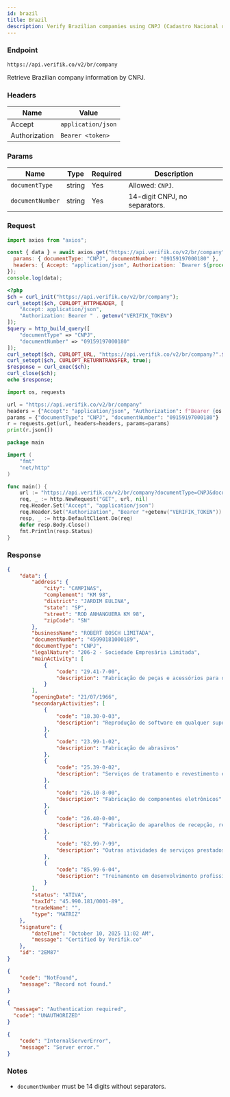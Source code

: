 ```yaml
---
id: brazil
title: Brazil
description: Verify Brazilian companies using CNPJ (Cadastro Nacional da Pessoa Jurídica)
---
```



### Endpoint

```
https://api.verifik.co/v2/br/company
```

Retrieve Brazilian company information by CNPJ.

### Headers

| Name | Value |
| --- | --- |
| Accept | `application/json` |
| Authorization | `Bearer <token>` |

### Params

| Name | Type | Required | Description |
| --- | --- | --- | --- |
| `documentType` | string | Yes | Allowed: `CNPJ`. |
| `documentNumber` | string | Yes | 14-digit CNPJ, no separators. |

### Request

<Tabs>
  <TabItem value="node" label="Node.js">

```javascript
import axios from "axios";

const { data } = await axios.get("https://api.verifik.co/v2/br/company", {
  params: { documentType: "CNPJ", documentNumber: "09159197000180" },
  headers: { Accept: "application/json", Authorization: `Bearer ${process.env.VERIFIK_TOKEN}` },
});
console.log(data);
```

  </TabItem>
  <TabItem value="php" label="PHP">

```php
<?php
$ch = curl_init("https://api.verifik.co/v2/br/company");
curl_setopt($ch, CURLOPT_HTTPHEADER, [
    "Accept: application/json",
    "Authorization: Bearer " . getenv("VERIFIK_TOKEN")
]);
$query = http_build_query([
    "documentType" => "CNPJ",
    "documentNumber" => "09159197000180"
]);
curl_setopt($ch, CURLOPT_URL, "https://api.verifik.co/v2/br/company?".$query);
curl_setopt($ch, CURLOPT_RETURNTRANSFER, true);
$response = curl_exec($ch);
curl_close($ch);
echo $response;
```

  </TabItem>
  <TabItem value="python" label="Python">

```python
import os, requests

url = "https://api.verifik.co/v2/br/company"
headers = {"Accept": "application/json", "Authorization": f"Bearer {os.getenv('VERIFIK_TOKEN')}"}
params = {"documentType": "CNPJ", "documentNumber": "09159197000180"}
r = requests.get(url, headers=headers, params=params)
print(r.json())
```

  </TabItem>
  <TabItem value="go" label="Go">

```go
package main

import (
    "fmt"
    "net/http"
)

func main() {
    url := "https://api.verifik.co/v2/br/company?documentType=CNPJ&documentNumber=09159197000180"
    req, _ := http.NewRequest("GET", url, nil)
    req.Header.Set("Accept", "application/json")
    req.Header.Set("Authorization", "Bearer "+getenv("VERIFIK_TOKEN"))
    resp, _ := http.DefaultClient.Do(req)
    defer resp.Body.Close()
    fmt.Println(resp.Status)
}
```

  </TabItem>
</Tabs>

### Response

<Tabs>
  <TabItem value="200" label="200">

```json
{
    "data": {
        "address": {
            "city": "CAMPINAS",
            "complement": "KM 98",
            "district": "JARDIM EULINA",
            "state": "SP",
            "street": "ROD ANHANGUERA KM 98",
            "zipCode": "SN"
        },
        "businessName": "ROBERT BOSCH LIMITADA",
        "documentNumber": "45990181000189",
        "documentType": "CNPJ",
        "legalNature": "206-2 - Sociedade Empresária Limitada",
        "mainActivity": [
            {
                "code": "29.41-7-00",
                "description": "Fabricação de peças e acessórios para o sistema motor de veículos automotores"
            }
        ],
        "openingDate": "21/07/1966",
        "secondaryActivities": [
            {
                "code": "18.30-0-03",
                "description": "Reprodução de software em qualquer suporte"
            },
            {
                "code": "23.99-1-02",
                "description": "Fabricação de abrasivos"
            },
            {
                "code": "25.39-0-02",
                "description": "Serviços de tratamento e revestimento em metais"
            },
            {
                "code": "26.10-8-00",
                "description": "Fabricação de componentes eletrônicos"
            },
            {
                "code": "26.40-0-00",
                "description": "Fabricação de aparelhos de recepção, reprodução, gravação e amplificação de áudio e vídeo"
            },
            {
                "code": "82.99-7-99",
                "description": "Outras atividades de serviços prestados principalmente às empresas não especificadas anteriormente"
            },
            {
                "code": "85.99-6-04",
                "description": "Treinamento em desenvolvimento profissional e gerencial"
            }
        ],
        "status": "ATIVA",
        "taxId": "45.990.181/0001-89",
        "tradeName": "",
        "type": "MATRIZ"
    },
    "signature": {
        "dateTime": "October 10, 2025 11:02 AM",
        "message": "Certified by Verifik.co"
    },
    "id": "2EM87"
}
```

  </TabItem>
  <TabItem value="404" label="404">

```json
{
    "code": "NotFound",
    "message": "Record not found."
}
```

  </TabItem>
  <TabItem value="401" label="401">

```json
{
  "message": "Authentication required",
  "code": "UNAUTHORIZED"
}
```

  </TabItem>
  <TabItem value="500" label="500">

```json
{
    "code": "InternalServerError",
    "message": "Server error."
}
```

  </TabItem>
</Tabs>

### Notes

- `documentNumber` must be 14 digits without separators.

